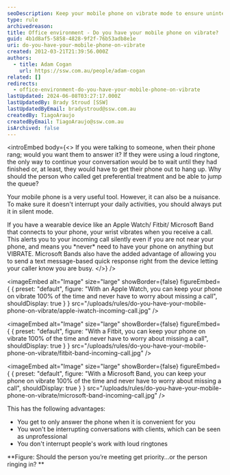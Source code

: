 ```yaml
---
seoDescription: Keep your mobile phone on vibrate mode to ensure uninterrupted work and conversations while minimizing distractions.
type: rule
archivedreason:
title: Office environment - Do you have your mobile phone on vibrate?
guid: 4b1d8af5-5858-4828-9f2f-76b53adb8e1e
uri: do-you-have-your-mobile-phone-on-vibrate
created: 2012-03-21T21:39:56.000Z
authors:
  - title: Adam Cogan
    url: https://ssw.com.au/people/adam-cogan
related: []
redirects:
  - office-environment-do-you-have-your-mobile-phone-on-vibrate
lastUpdated: 2024-06-08T03:27:17.000Z
lastUpdatedBy: Brady Stroud [SSW]
lastUpdatedByEmail: bradystroud@ssw.com.au
createdBy: TiagoAraujo
createdByEmail: TiagoAraujo@ssw.com.au
isArchived: false
---
```


<introEmbed
  body={<>
If you were talking to someone, when their phone rang; would you want them to answer it? If they were using a loud ringtone, the only way to continue your conversation would be to wait until they had finished or, at least, they would have to get their phone out to hang up. Why should the person who called get preferential treatment and be able to jump the queue?

Your mobile phone is a very useful tool. However, it can also be a nuisance. To make sure it doesn't interrupt your daily activities, you should always put it in silent mode.

If you have a wearable device like an Apple Watch/ Fitbit/ Microsoft Band that connects to your phone, your wrist vibrates when you receive a call. This alerts you to your incoming call silently even if you are not near your phone, and means you \*never\* need to have your phone on anything but VIBRATE. Microsoft Bands also have the added advantage of allowing you to send a text message-based quick response right from the device letting your caller know you are busy.
  </>}
/>

<imageEmbed
  alt="Image"
  size="large"
  showBorder={false}
  figureEmbed={ {
    preset: "default",
    figure: "With an Apple Watch, you can keep your phone on vibrate 100% of the time and never have to worry about missing a call",
    shouldDisplay: true
  } }
  src="/uploads/rules/do-you-have-your-mobile-phone-on-vibrate/apple-iwatch-incoming-call.jpg"
/>


<imageEmbed
  alt="Image"
  size="large"
  showBorder={false}
  figureEmbed={ {
    preset: "default",
    figure: "With a Fitbit, you can keep your phone on vibrate 100% of the time and never have to worry about missing a call",
    shouldDisplay: true
  } }
  src="/uploads/rules/do-you-have-your-mobile-phone-on-vibrate/fitbit-band-incoming-call.jpg"
/>


<imageEmbed
  alt="Image"
  size="large"
  showBorder={false}
  figureEmbed={ {
    preset: "default",
    figure: "With a Microsoft Band, you can keep your phone on vibrate 100% of the time and never have to worry about missing a call",
    shouldDisplay: true
  } }
  src="/uploads/rules/do-you-have-your-mobile-phone-on-vibrate/microsoft-band-incoming-call.jpg"
/>

This has the following advantages:

- You get to only answer the phone when it is convenient for you
- You won't be interrupting conversations with clients, which can be seen as unprofessional
- You don't interrupt people's work with loud ringtones

<youtubeEmbed url="https://www.youtube.com/embed/vwBzLLbE738?rel=0" description="" />

**Figure: Should the person you’re meeting get priority...or the person ringing in?
**
